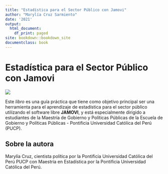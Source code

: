 ```yaml
--- 
title: "Estadística para el Sector Público con Jamovi"
author: "Marylía Cruz Sarmiento"
date: '2021'
output:
  html_document:
    df_print: paged
site: bookdown::bookdown_site
documentclass: book
---
```


# Estadística para el Sector Público con Jamovi{-}


</div>
<div class="col-sm-6">


![](Jamovi_caratula.png)


Este _libro_ es una guía práctica que  tiene como objetivo principal ser una herramienta para el aprendizaje de estadística para el sector público utilizando el software libre **JAMOVI**, y está especialmente dirigido a estudiantes de la Maestría de Gobierno y Políticas Públicas de la Escuela de Gobierno y Políticas Públicas - Pontificia Universidad Católica del Perú (PUCP).

## Sobre la autora

Marylía Cruz,  cientista política  por la Pontificia Universidad Católica del Perú PUCP con Maestría en Estadística  por la Pontificia Universidad Católica del Perú.
